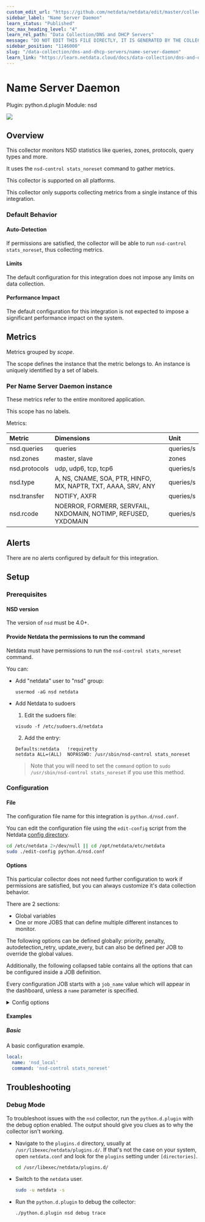 ```yaml
---
custom_edit_url: "https://github.com/netdata/netdata/edit/master/collectors/python.d.plugin/nsd/metadata.yaml"
sidebar_label: "Name Server Daemon"
learn_status: "Published"
toc_max_heading_level: "4"
learn_rel_path: "Data Collection/DNS and DHCP Servers"
message: "DO NOT EDIT THIS FILE DIRECTLY, IT IS GENERATED BY THE COLLECTOR'S metadata.yaml FILE"
sidebar_position: "1146000"
slug: "/data-collection/dns-and-dhcp-servers/name-server-daemon"
learn_link: "https://learn.netdata.cloud/docs/data-collection/dns-and-dhcp-servers/name-server-daemon"
---
```



# Name Server Daemon

Plugin: python.d.plugin
Module: nsd

<img src="https://img.shields.io/badge/maintained%20by-Netdata-%2300ab44" />

## Overview

This collector monitors NSD statistics like queries, zones, protocols, query types and more.


It uses the `nsd-control stats_noreset` command to gather metrics.


This collector is supported on all platforms.

This collector only supports collecting metrics from a single instance of this integration.


### Default Behavior

#### Auto-Detection

If permissions are satisfied, the collector will be able to run `nsd-control stats_noreset`, thus collecting metrics.

#### Limits

The default configuration for this integration does not impose any limits on data collection.

#### Performance Impact

The default configuration for this integration is not expected to impose a significant performance impact on the system.


## Metrics

Metrics grouped by *scope*.

The scope defines the instance that the metric belongs to. An instance is uniquely identified by a set of labels.



### Per Name Server Daemon instance

These metrics refer to the entire monitored application.

This scope has no labels.

Metrics:

| Metric | Dimensions | Unit |
|:------|:----------|:----|
| nsd.queries | queries | queries/s |
| nsd.zones | master, slave | zones |
| nsd.protocols | udp, udp6, tcp, tcp6 | queries/s |
| nsd.type | A, NS, CNAME, SOA, PTR, HINFO, MX, NAPTR, TXT, AAAA, SRV, ANY | queries/s |
| nsd.transfer | NOTIFY, AXFR | queries/s |
| nsd.rcode | NOERROR, FORMERR, SERVFAIL, NXDOMAIN, NOTIMP, REFUSED, YXDOMAIN | queries/s |



## Alerts

There are no alerts configured by default for this integration.


## Setup

### Prerequisites

#### NSD version

The version of `nsd` must be 4.0+.


#### Provide Netdata the permissions to run the command

Netdata must have permissions to run the `nsd-control stats_noreset` command.

You can:

- Add "netdata" user to "nsd" group:
  ```
  usermod -aG nsd netdata
  ```
- Add Netdata to sudoers
  1. Edit the sudoers file:
    ```
    visudo -f /etc/sudoers.d/netdata
    ```
  2. Add the entry:
    ```
    Defaults:netdata   !requiretty
    netdata ALL=(ALL)  NOPASSWD: /usr/sbin/nsd-control stats_noreset
    ```

  > Note that you will need to set the `command` option to `sudo /usr/sbin/nsd-control stats_noreset` if you use this method.



### Configuration

#### File

The configuration file name for this integration is `python.d/nsd.conf`.


You can edit the configuration file using the `edit-config` script from the
Netdata [config directory](/docs/configuring/configuration#the-netdata-config-directory).

```bash
cd /etc/netdata 2>/dev/null || cd /opt/netdata/etc/netdata
sudo ./edit-config python.d/nsd.conf
```
#### Options

This particular collector does not need further configuration to work if permissions are satisfied, but you can always customize it's data collection behavior.

There are 2 sections:

* Global variables
* One or more JOBS that can define multiple different instances to monitor.

The following options can be defined globally: priority, penalty, autodetection_retry, update_every, but can also be defined per JOB to override the global values.

Additionally, the following collapsed table contains all the options that can be configured inside a JOB definition.

Every configuration JOB starts with a `job_name` value which will appear in the dashboard, unless a `name` parameter is specified.


<details><summary>Config options</summary>

| Name | Description | Default | Required |
|:----|:-----------|:-------|:--------:|
| update_every | Sets the default data collection frequency. |  | False |
| priority | Controls the order of charts at the netdata dashboard. |  | False |
| autodetection_retry | Sets the job re-check interval in seconds. |  | False |
| penalty | Indicates whether to apply penalty to update_every in case of failures. |  | False |
| name | Job name. This value will overwrite the `job_name` value. JOBS with the same name are mutually exclusive. Only one of them will be allowed running at any time. This allows autodetection to try several alternatives and pick the one that works.
 |  | False |
| command | The command to run |  | False |

</details>

#### Examples

##### Basic

A basic configuration example.

```yaml
local:
  name: 'nsd_local'
  command: 'nsd-control stats_noreset'

```


## Troubleshooting

### Debug Mode

To troubleshoot issues with the `nsd` collector, run the `python.d.plugin` with the debug option enabled. The output
should give you clues as to why the collector isn't working.

- Navigate to the `plugins.d` directory, usually at `/usr/libexec/netdata/plugins.d/`. If that's not the case on
  your system, open `netdata.conf` and look for the `plugins` setting under `[directories]`.

  ```bash
  cd /usr/libexec/netdata/plugins.d/
  ```

- Switch to the `netdata` user.

  ```bash
  sudo -u netdata -s
  ```

- Run the `python.d.plugin` to debug the collector:

  ```bash
  ./python.d.plugin nsd debug trace
  ```


